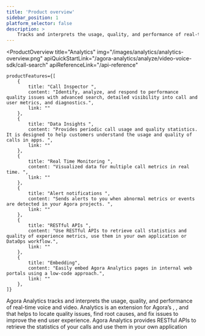 ```yaml
---
title: 'Product overview'
sidebar_position: 1
platform_selector: false
description: >
    Tracks and interprets the usage, quality, and performance of real-time voice and video.
---
```



<ProductOverview
    title="Analytics"
    img="/images/analytics/analytics-overview.png"
    apiQuickStartLink="/agora-analytics/analyze/video-voice-sdk/call-search"
    apiReferenceLink="/api-reference"

    productFeatures={[
        {
            title: "Call Inspector ",
            content: "Identify, analyze, and respond to performance quality issues with advanced search, detailed visibility into call and user metrics, and diagnostics.",
            link: ""
        },
        {
            title: "Data Insights ",
            content: "Provides periodic call usage and quality statistics. It is designed to help customers understand the usage and quality of calls in apps. ",
            link: ""
        },
        {
            title: "Real Time Monitoring ",
            content: "Visualized data for multiple call metrics in real time. ",
            link: ""
        },
        {
            title: "Alert notifications ",
            content: "Sends alerts to you when abnormal metrics or events are detected in your Agora projects. ",
            link: ""
        },
        {
            title: "RESTful APIs ",
            content: "Use RESTful APIs to retrieve call statistics and quality of experience metrics, use them in your own application or DataOps workflow.",
            link: ""
        },
        {
            title: "Embedding",
            content: "Easily embed Agora Analytics pages in internal web portals using a low-code approach.",
            link: ""
        },
    ]}

>

Agora Analytics tracks and interprets the usage, quality, and performance of real-time voice and video. Analytics is an extension for Agora’s <Vg k="AUDIO" />, <Vg k="VIDEO" />, <Vg k="BS" /> and <Vg k="ILS" /> that helps to locate quality issues, find root causes, and fix issues to improve the end user experience. Agora Analytics provides RESTful APIs to retrieve the statistics of your calls and use them in your own application



</ProductOverview>
